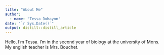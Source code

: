 ```yaml
---
title: "About Me"
author:
  - name: "Tessa Duhayon" 
date: "`r Sys.Date()`"
output: distill::distill_article
---
```


Hello, I'm Tessa. I'm in the second year of biology at the university of Mons. My english teacher is Mrs. Bouchet.


